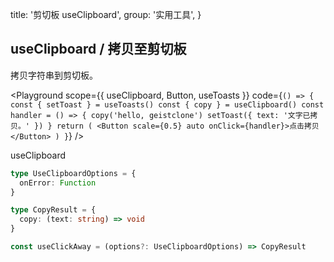 
  title: '剪切板 useClipboard',
  group: '实用工具',
}

## useClipboard / 拷贝至剪切板

拷贝字符串到剪切板。

<Playground
  scope={{ useClipboard, Button, useToasts }}
  code={`
() => {
  const { setToast } = useToasts()
  const { copy } = useClipboard()
  const handler = () => {
    copy('hello, geistclone')
    setToast({ text: '文字已拷贝。' })
  }
  return (
    <Button scale={0.5} auto onClick={handler}>点击拷贝</Button>
  )
}
`}
/>

<Attributes edit="/pages/zh-cn/hooks/use-clipboard.mdx">
<Attributes.Title>useClipboard</Attributes.Title>

```ts
type UseClipboardOptions = {
  onError: Function
}

type CopyResult = {
  copy: (text: string) => void
}

const useClickAway = (options?: UseClipboardOptions) => CopyResult
```

</Attributes>

